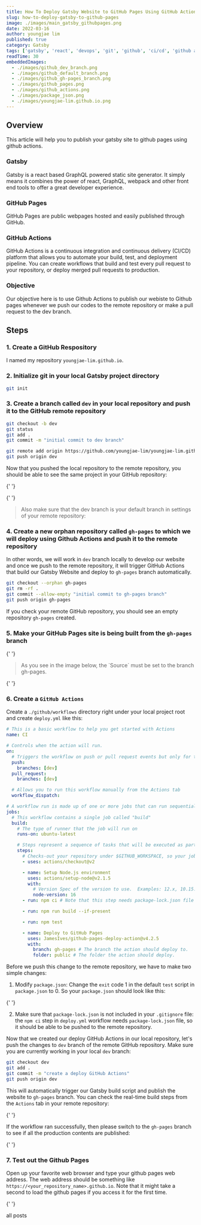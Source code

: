 ```yaml
---
title: How To Deploy Gatsby Website to GitHub Pages Using GitHub Actions
slug: how-to-deploy-gatsby-to-github-pages
image: ./images/main_gatsby_githubpages.png
date: 2022-03-16
author: youngjae lim
published: true
category: Gatsby
tags: ['gatsby', 'react', 'devops', 'git', 'github', 'ci/cd', 'github actions']
readTime: 30
embeddedImages:
  - ./images/github_dev_branch.png
  - ./images/github_default_branch.png
  - ./images/github_gh-pages_branch.png
  - ./images/github_pages.png
  - ./images/github_actions.png
  - ./images/package_json.png
  - ./images/youngjae-lim.github.io.png
---
```



## Overview

This article will help you to publish your gatsby site to github pages using github actions.

### Gatsby

Gatsby is a react based GraphQL powered static site generator. It simply means it combines the power of react, GraphQL, webpack and other front end tools to offer a great developer experience.

### GitHub Pages

GitHub Pages are public webpages hosted and easily published through GitHub.

### GitHub Actions

GitHub Actions is a continuous integration and continuous delivery (CI/CD) platform that allows you to automate your build, test, and deployment pipeline. You can create workflows that build and test every pull request to your repository, or deploy merged pull requests to production.

### Objective

Our objective here is to use Github Actions to publish our webiste to Github pages whenever we push our codes to the remote repository or make a pull request to the dev branch.

## Steps

### 1. Create a GitHub Respository

I named my repository `youngjae-lim.github.io`.

### 2. Initialize git in your local Gatsby project directory

```bash
git init
```

### 3. Create a branch called `dev` in your local repository and push it to the GitHub remote repository

```bash
git checkout -b dev
git status
git add .
git commit -m "initial commit to dev branch"

git remote add origin https://github.com/youngjae-lim/youngjae-lim.github.io
git push origin dev
```

Now that you pushed the local repository to the remote repository, you should be able to see the same project in your GitHub repository:

{' '}

<GatsbyImage
  image={getImage(props.embeddedImages[0])}
  alt='github dev branch'
/>

{' '}

<blockquote display='warning'>
  Also make sure that the dev branch is your default branch in settings of your
  remote repository:
</blockquote>
<GatsbyImage
  image={getImage(props.embeddedImages[1])}
  alt='github default branch'
/>

### 4. Create a new orphan repository called `gh-pages` to which we will deploy using Github Actions and push it to the remote repository

In other words, we will work in `dev` branch locally to develop our website and once we push to the remote repository, it will trigger GitHub Actions that build our Gatsby Website and deploy to `gh-pages` branch automatically.

```bash
git checkout --orphan gh-pages
git rm -rf .
git commit --allow-empty "initial commit to gh-pages branch"
git push origin gh-pages
```

If you check your remote GitHub repository, you should see an empty repository `gh-pages` created.

### 5. Make your GitHub Pages site is being built from the `gh-pages` branch

{' '}

<blockquote display='warning'>
  As you see in the image below, the `Source` must be set to the branch
  gh-pages.
</blockquote>

{' '}

<GatsbyImage
  image={getImage(props.embeddedImages[3])}
  alt='github default branch for github pages'
/>

### 6. Create a `GitHub Actions`

Create a `./github/workflows` directory right under your local project root and create `deploy.yml` like this:

```yml file=./github/workflows/deploy.yml highlights=32,36
# This is a basic workflow to help you get started with Actions
name: CI

# Controls when the action will run.
on:
  # Triggers the workflow on push or pull request events but only for the dev branch
  push:
    branches: [dev]
  pull_request:
    branches: [dev]

  # Allows you to run this workflow manually from the Actions tab
  workflow_dispatch:

# A workflow run is made up of one or more jobs that can run sequentially or in parallel
jobs:
  # This workflow contains a single job called "build"
  build:
    # The type of runner that the job will run on
    runs-on: ubuntu-latest

    # Steps represent a sequence of tasks that will be executed as part of the job
    steps:
      # Checks-out your repository under $GITHUB_WORKSPACE, so your job can access it
      - uses: actions/checkout@v2

      - name: Setup Node.js environment
        uses: actions/setup-node@v2.1.5
        with:
          # Version Spec of the version to use.  Examples: 12.x, 10.15.1, >=10.15.0
          node-version: 16
      - run: npm ci # Note that this step needs package-lock.json file

      - run: npm run build --if-present

      - run: npm test

      - name: Deploy to GitHub Pages
        uses: JamesIves/github-pages-deploy-action@v4.2.5
        with:
          branch: gh-pages # The branch the action should deploy to.
          folder: public # The folder the action should deploy.
```

Before we push this change to the remote repository, we have to make two simple changes:

1. Modify `package.json`:
   Change the `exit` code 1 in the default `test` script in `package.json` to 0. So your `package.json` should look like this:

{' '}

<GatsbyImage image={getImage(props.embeddedImages[5])} alt='package.json' />

2. Make sure that `package-lock.json` is not included in your `.gitignore` file: the `npm ci` step in `deploy.yml` workflow needs `package-lock.json` file, so it should be able to be pushed to the remote repository.

Now that we created our deploy GitHub Actions in our local repository, let's push the changes to `dev` branch of the remote GitHub repository. Make sure you are currently working in your local `dev` branch:

```bash
git checkout dev
git add .
git commit -m "create a deploy GitHub Actions"
git push origin dev
```

This will automatically trigger our Gatsby build script and publish the website to `gh-pages` branch. You can check the real-time build steps from the `Actions` tab in your remote repository:

{' '}

<GatsbyImage image={getImage(props.embeddedImages[4])} alt='github actions' />

If the workflow ran successfully, then please switch to the `gh-pages` branch to see if all the production contents are published:

{' '}

<GatsbyImage
  image={getImage(props.embeddedImages[2])}
  alt='github gh-pages branch'
/>

### 7. Test out the Github Pages

Open up your favorite web browser and type your github pages web address. The web address should be something like `https://<your_repository_name>.github.io`. Note that it might take a second to load the github pages if you access it for the first time.

{' '}

<GatsbyImage
  image={getImage(props.embeddedImages[6])}
  alt='github gh-pages branch'
/>

<Link to='/posts' className='btn center-btn'>
  all posts
</Link>

